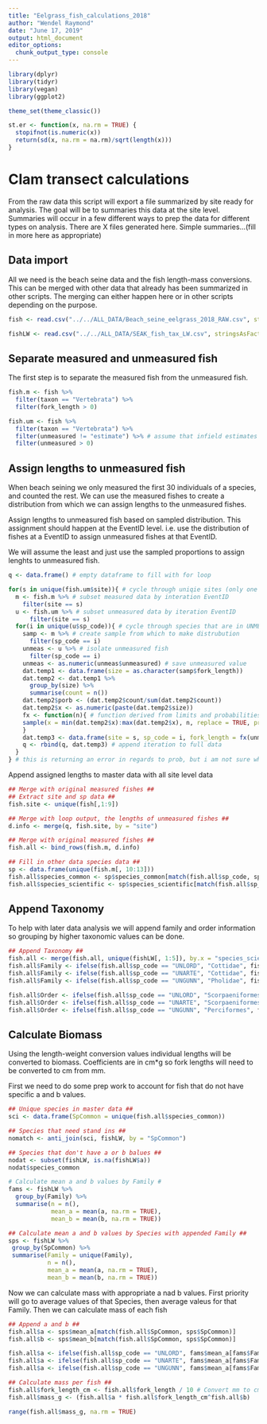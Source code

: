 ```yaml
---
title: "Eelgrass_fish_calculations_2018"
author: "Wendel Raymond"
date: "June 17, 2019"
output: html_document
editor_options: 
  chunk_output_type: console
---
```

```r
library(dplyr)
library(tidyr)
library(vegan)
library(ggplot2)

theme_set(theme_classic())
```

```r
st.er <- function(x, na.rm = TRUE) {
  stopifnot(is.numeric(x))
  return(sd(x, na.rm = na.rm)/sqrt(length(x)))
}
```

# Clam transect calculations
From the raw data this script will export a file summarized by site ready for analysis. The goal will be to summaries this data at the site level. Summaries will occur in a few different ways to prep the data for different types on analysis. There are X files generated here. Simple summaries...(fill in more here as appropriate)

## Data import
All we need is the beach seine data and the fish length-mass conversions. This can be merged with other data that already has been summarized in other scripts. The merging can either happen here or in other scripts depending on the purpose.

```r
fish <- read.csv("../../ALL_DATA/Beach_seine_eelgrass_2018_RAW.csv", stringsAsFactors = FALSE, header = TRUE)

fishLW <- read.csv("../../ALL_DATA/SEAK_fish_tax_LW.csv", stringsAsFactors = FALSE, header = TRUE)
```

## Separate measured and unmeasured fish
The first step is to separate the measured fish from the unmeasured fish.
```r
fish.m <- fish %>%
  filter(taxon == "Vertebrata") %>%
  filter(fork_length > 0)

fish.um <- fish %>%
  filter(taxon == "Vertebrata") %>% 
  filter(unmeasured != "estimate") %>% # assume that infield estimates are accurate
  filter(unmeasured > 0)
```

## Assign lengths to unmeasured fish
When beach seining we only measured the first 30 individuals of a species, and counted the rest. We can use the measured fishes to create a distribution from which we can assign lengths to the unmeasured fishes.

Assign lengths to unmeasured fish based on sampled distribution. This assignment should happen at the EventID level. i.e. use the distribution of fishes at a EventID to assign unmeasured fishes at that EventID. 

We will assume the least and just use the sampled proportions to assign lenghts to unmeasured fish. 
```r
q <- data.frame() # empty dataframe to fill with for loop

for(s in unique(fish.um$site)){ # cycle through uniqie sites (only one seine per site)
  m <- fish.m %>% # subset measured data by interation EventID
    filter(site == s)
  u <- fish.um %>% # subset unmeasured data by iteration EventID
      filter(site == s)
  for(i in unique(u$sp_code)){ # cycle through species that are in UNMEASURED data
    samp <- m %>% # create sample from which to make distrubution
      filter(sp_code == i)
    unmeas <- u %>% # isolate unmeasured fish
      filter(sp_code == i)
    unmeas <- as.numeric(unmeas$unmeasured) # save unmeasured value
    dat.temp1 <- data.frame(size = as.character(samp$fork_length))
    dat.temp2 <- dat.temp1 %>% 
      group_by(size) %>% 
      summarise(count = n())
    dat.temp2$porb <- (dat.temp2$count/sum(dat.temp2$count))
    dat.temp2$x <- as.numeric(paste(dat.temp2$size))
    fx <- function(n){ # function derived from limits and probabilities of above
    sample(x = min(dat.temp2$x):max(dat.temp2$x), n, replace = TRUE, prob = dat.temp2$prob)
    }
    dat.temp3 <- data.frame(site = s, sp_code = i, fork_length = fx(unmeas))
    q <- rbind(q, dat.temp3) # append iteration to full data
  }
} # this is returning an error in regards to prob, but i am not sure what its talking about
```

Append assigned lengths to master data with all site level data
```r
## Merge with original measured fishes ##
## Extract site and sp data ##
fish.site <- unique(fish[,1:9])

## Merge with loop output, the lengths of unmeasured fishes ##
d.info <- merge(q, fish.site, by = "site")

## Merge with original measured fishes ##
fish.all <- bind_rows(fish.m, d.info)

## Fill in other data species data ##
sp <- data.frame(unique(fish.m[, 10:13]))
fish.all$species_common <- sp$species_common[match(fish.all$sp_code, sp$sp_code)]
fish.all$species_scientific <- sp$species_scientific[match(fish.all$sp_code, sp$sp_code)]
```

## Append Taxonomy
To help with later data analysis we will append family and order information so grouping by higher taxonomic values can be done.

```r
## Append Taxonomy ##
fish.all <- merge(fish.all, unique(fishLW[, 1:5]), by.x = "species_scientific", by.y = "SpScientific", all.x = TRUE)
fish.all$Family <- ifelse(fish.all$sp_code == "UNLORD", "Cottidae", fish.all$Family)
fish.all$Family <- ifelse(fish.all$sp_code == "UNARTE", "Cottidae", fish.all$Family)
fish.all$Family <- ifelse(fish.all$sp_code == "UNGUNN", "Pholidae", fish.all$Family)

fish.all$Order <- ifelse(fish.all$sp_code == "UNLORD", "Scorpaeniformes", fish.all$Order)
fish.all$Order <- ifelse(fish.all$sp_code == "UNARTE", "Scorpaeniformes", fish.all$Order)
fish.all$Order <- ifelse(fish.all$sp_code == "UNGUNN", "Perciformes", fish.all$Order)
```

## Calculate Biomass
Using the length-weight conversion values individual lengths will be converted to biomass. Coefficients are in cm*g so fork lengths will need to be converted to cm from mm.

First we need to do some prep work to account for fish that do not have specific a and b values.
```r
## Unique species in master data ##
sci <- data.frame(SpCommon = unique(fish.all$species_common))

## Species that need stand ins ##
nomatch <- anti_join(sci, fishLW, by = "SpCommon")

## Species that don't have a or b balues ##
nodat <- subset(fishLW, is.na(fishLW$a)) 
nodat$species_common

# Calculate mean a and b values by Family #
fams <- fishLW %>% 
  group_by(Family) %>% 
  summarise(n = n(),
            mean_a = mean(a, na.rm = TRUE),
            mean_b = mean(b, na.rm = TRUE))

## Calculate mean a and b values by Species with appended Family ##
sps <- fishLW %>% 
 group_by(SpCommon) %>%
 summarise(Family = unique(Family),
           n = n(),
           mean_a = mean(a, na.rm = TRUE),
           mean_b = mean(b, na.rm = TRUE)) 
```

Now we can calculate mass with appropriate a nad b values. First priority will go to average values of that Species, then average valeus for that Family. Then we can calculate mass of each fish

```r
## Append a and b ##
fish.all$a <- sps$mean_a[match(fish.all$SpCommon, sps$SpCommon)]
fish.all$b <- sps$mean_b[match(fish.all$SpCommon, sps$SpCommon)]

fish.all$a <- ifelse(fish.all$sp_code == "UNLORD", fams$mean_a[fams$Family == "Cottidae"], fish.all$a)
fish.all$a <- ifelse(fish.all$sp_code == "UNARTE", fams$mean_a[fams$Family == "Cottidae"], fish.all$a)
fish.all$a <- ifelse(fish.all$sp_code == "UNGUNN", fams$mean_a[fams$Family == "Pholidae"], fish.all$a)

## Calculate mass per fish ##
fish.all$fork_length_cm <- fish.all$fork_length / 10 # Convert mm to cm
fish.all$mass_g <- (fish.all$a * fish.all$fork_length_cm^fish.all$b)

range(fish.all$mass_g, na.rm = TRUE)

```
